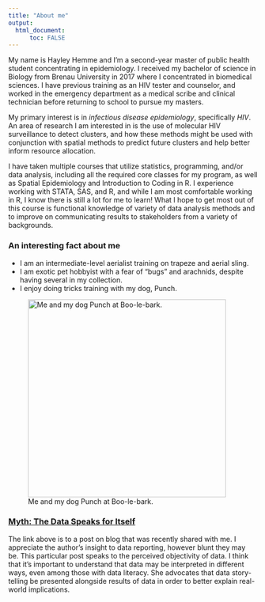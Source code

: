 ```yaml
---
title: "About me"
output: 
  html_document:
      toc: FALSE
---
```


My name is Hayley Hemme and I'm a second-year master of public health student concentrating in epidemiology. I received my bachelor of science in Biology from Brenau University in 2017 where I concentrated in biomedical sciences. I have previous training as an HIV tester and counselor, and worked in the emergency department as a medical scribe and clinical technician before returning to school to pursue my masters.

My primary interest is in *infectious disease epidemiology*, specifically *HIV*. An area of research I am interested in is the use of molecular HIV surveillance to detect clusters, and how these methods might be used with conjunction with spatial methods to predict future clusters and help better inform resource allocation.

I have taken multiple courses that utilize statistics, programming, and/or data analysis, including all the required core classes for my program, as well as Spatial Epidemiology and Introduction to Coding in R. I experience working with STATA, SAS, and R, and while I am most comfortable working in R, I know there is still a lot for me to learn! What I hope to get most out of this course is functional knowledge of variety of data analysis methods and to improve on communicating results to stakeholders from a variety of backgrounds.

### An interesting fact about me

-   I am an intermediate-level aerialist training on trapeze and aerial sling.
-   I am exotic pet hobbyist with a fear of "bugs" and arachnids, despite having several in my collection.
-   I enjoy doing tricks training with my dog, Punch.

![Me and my dog Punch at Boo-le-bark.](menmydog.jpg){fig-align="center" width="400"}

### [Myth: The Data Speaks for Itself](https://stephanieevergreen.com/myth-the-data-speaks-for-itself/)

The link above is to a post on blog that was recently shared with me. I appreciate the author's insight to data reporting, however blunt they may be. This particular post speaks to the perceived objectivity of data. I think that it's important to understand that data may be interpreted in different ways, even among those with data literacy. She advocates that data story-telling be presented alongside results of data in order to better explain real-world implications.
